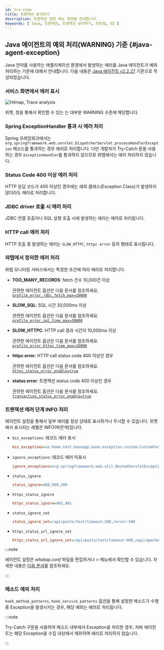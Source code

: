 ```yaml
---
id: trs-view
title: 트랜잭션 분석하기
description: 트랜잭션 관련 메뉴 화면을 안내합니다. 
keywords: [ Java, 트랜잭션, 트랜잭션 분석하기, 히트맵, UI ]
---
```



<Trsview />


## Java 에이전트의 예외 처리(**WARNING**) 기준 {#java-agent-exception}

Java 언어를 사용하는 애플리케이션 환경에서 발생하는 에러를 Java 에이전트가 예외 처리하는 기준에 대해서 안내합니다. 다음 내용은 [Java 에이전트 v2.2.27](../release-notes/java/java-2_2_27) 기준으로 작성되었습니다.


### 서비스 화면에서 에러 표시

![hitmap, Trace analysis](/img/faq/apm-faq-hitmap-error.png)

<Cmdname sid="AA005" className="uitext" /> 위젯, <Cmdname sid="TTL06209" className="uitext" /> 창을 통해서 확인할 수 있는 <Cmdname sid="TTL06087" className="uitext" />는 대부분 <span class="slow">WARNING</span> 수준에 해당합니다.


### Spring ExceptionHandler 통과 시 에러 처리

Spring 프레임워크에서는 `org.springframework.web.servlet.DispatcherServlet.processHandlerException` 메소드를 통과하는 경우 에러로 처리합니다. 다만 개발자가 Try-Catch 문을 사용하는 경우 `ExceptionHandler`를 통과하지 않으므로 와탭에서는 에러 처리하지 않습니다.


### Status Code 400 이상 에러 처리

HTTP 응답 코드가 400 이상인 경우에는 예외 클래스(Exception Class)가 발생하지 않더라도 에러로 처리합니다.


### JDBC driver 호출 시 에러 처리

JDBC 연결 호출이나 SQL 실행 호출 시에 발생하는 에러는 에러로 처리됩니다.


### HTTP call 에러 처리

HTTP 호출 중 발생하는 에러는 `SLOW_HTTPC`, `httpc error` 등의 형태로 표시됩니다.


### 와탭에서 정의한 에러 처리

와탭 모니터링 서비스에서는 특정한 조건에 따라 에러로 처리합니다.

- **TOO_MANY_RECORDS**: fetch 건수 10,000건 이상

  관련한 에이전트 옵션은 다음 문서를 참조하세요. [`profile_error_jdbc_fetch_max=10000`](agent-dbsql#profile_error_jdbc_fetch_max)

- **SLOW_SQL**: SQL 시간 30,000ms 이상

  관련한 에이전트 옵션은 다음 문서를 참조하세요. [`profile_error_sql_time_max=30000`](agent-dbsql#profile_error_sql_time_max)

- **SLOW_HTTPC**: HTTP call 경과 시간이 10,000ms 이상

  관련한 에이전트 옵션은 다음 문서를 참조하세요. [`profile_error_httpc_time_max=10000`](agent-httpcapicall#profile_error_httpc_time_max)

- **httpc error**: HTTP call status code 400 이상인 경우

  관련한 에이전트 옵션은 다음 문서를 참조하세요. [`httpc_status_error_enable=true`](agent-transaction#httpc_status_error_enable)

- **status error**: 트랜잭션 status code 400 이상인 경우

  관련한 에이전트 옵션은 다음 문서를 참조하세요. [`transaction_status_error_enable=true`](agent-transaction#transaction_status_error_enable)

### 트랜잭션 에러 단계 INFO 처리

에이전트 설정을 통해서 일부 에러를 정상 상태로 표시하거나 무시할 수 있습니다. <Cmdname sid="AA005" className="uitext" /> 위젯에서 표시되는 레벨은 <span class="normal">INFO</span>(파란색)입니다.

- `biz_exceptions`: 레코드 에러 표시

  ```ini title="whatap.conf"
  biz_exceptions=io.home.test.baseapp.base.exception.custom.CustomParameterizedException
  ```

- `ignore_exceptions`: 레코드 에러 미표시

  ```ini title="whatap.conf"
  ignore_exceptions=org.springframework.web.util.NestedServletException
  ```

- `status_ignore`

  ```ini title="whatap.conf"
  status_ignore=408,500,200
  ```

- `httpc_status_ignore`

  ```ini title="whatap.conf"
  httpc_status_ignore=403,401
  ```

- `status_ignore_set`

  ```ini title="whatap.conf"
  status_ignore_set=/api/posts/test/timeout:200,/error:500
  ```

- `httpc_status_url_ignore_set`

  ```ini title="whatap.conf"
  httpc_status_url_ignore_set=/api/posts/test/timeout:408,/api/apache/httpclient/posts/timeout:500
  ```

:::note

에이전트 설정은 *whatap.conf* 파일을 편집하거나 <Cmdname sid="management" className="uitext" /> &gt; <Cmdname sid="agent_configuration" className="uitext" /> 메뉴에서 확인할 수 있습니다. 자세한 내용은 [다음 문서](set-agent)를 참조하세요.

:::


### 메소드 예외 처리

`hook_method_patterns`, `hook_service_patterns` 옵션을 통해 설정한 메소드가 수행 중 Exception을 발생시키는 경우, 해당 예외는 에러로 처리됩니다. 

:::note 

Try-Catch 구문을 사용하여 메소드 내부에서 Exception을 처리한 경우, 자바 에이전트는 해당 Exception을 수집 대상에서 제외하여 에러로 처리하지 않습니다.

:::